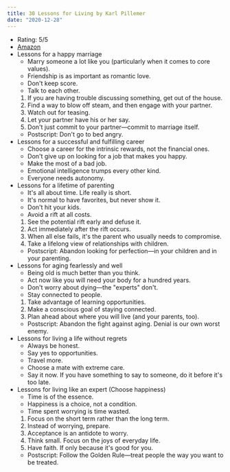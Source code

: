 ```yaml
---
title: 30 Lessons for Living by Karl Pillemer
date: "2020-12-28"
---
```


- Rating: 5/5
- [Amazon](https://www.amazon.com/gp/product/B0052REQLK)
- Lessons for a happy marriage
  - Marry someone a lot like you (particularly when it comes to core values).
  - Friendship is as important as romantic love.
  - Don't keep score.
  - Talk to each other.
  1. If you are having trouble discussing something, get out of the house.
  1. Find a way to blow off steam, and then engage with your partner.
  1. Watch out for teasing.
  1. Let your partner have his or her say.
  1. Don't just commit to your partner—commit to marriage itself.
  - Postscript: Don't go to bed angry.
- Lessons for a successful and fulfilling career
  - Choose a career for the intrinsic rewards, not the financial ones.
  - Don't give up on looking for a job that makes you happy.
  - Make the most of a bad job.
  - Emotional intelligence trumps every other kind.
  - Everyone needs autonomy.
- Lessons for a lifetime of parenting
  - It's all about time. Life really is short.
  - It's normal to have favorites, but never show it.
  - Don't hit your kids.
  - Avoid a rift at all costs.
  1. See the potential rift early and defuse it.
  1. Act immediately after the rift occurs.
  1. When all else fails, it's the parent who usually needs to compromise.
  1. Take a lifelong view of relationships with children.
  - Postscript: Abandon looking for perfection—in your children and in your parenting.
- Lessons for aging fearlessly and well
  - Being old is much better than you think.
  - Act now like you will need your body for a hundred years.
  - Don't worry about dying—the "experts" don't.
  - Stay connected to people.
  1. Take advantage of learning opportunities.
  1. Make a conscious goal of staying connected.
  1. Plan ahead about where you will live (and your parents, too).
  - Postscript: Abandon the fight against aging. Denial is our own worst enemy.
- Lessons for living a life without regrets
  - Always be honest.
  - Say yes to opportunities.
  - Travel more.
  - Choose a mate with extreme care.
  - Say it now. If you have something to say to someone, do it before it's too late.
- Lessons for living like an expert (Choose happiness)
  - Time is of the essence.
  - Happiness is a choice, not a condition.
  - Time spent worrying is time wasted.
  1. Focus on the short term rather than the long term.
  1. Instead of worrying, prepare.
  1. Acceptance is an antidote to worry.
  1. Think small. Focus on the joys of everyday life.
  1. Have faith. If only because it's good for you.
  - Postscript: Follow the Golden Rule—treat people the way you want to be treated.
